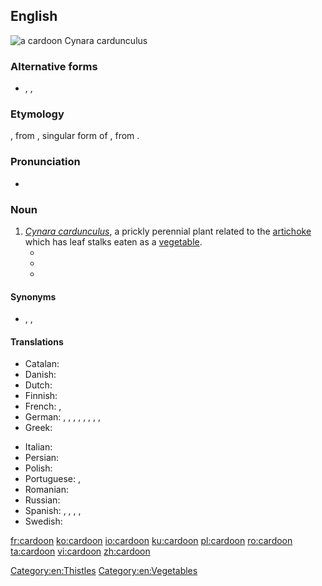 ==English==
[[File:Cynara cardunculus 008.jpg|thumb|a '''cardoon'''<br>''Cynara cardunculus'']]
{{wikipedia}}
{{wikispecies|Cynara cardunculus}}

===Alternative forms===
* {{l|en|cardon}}, {{l|en|chardon}}, {{l|en|chardoon}} {{qualifier|obsolete}}

===Etymology===
{{etyl|frm|en}} {{m|frm|cardon}}, from {{etyl|ML.|en}} {{m|la|cardon}}, singular form of {{m|la|cardo}}, from {{etyl|la|en}} {{m|la|carduus||thistle}}.

===Pronunciation===
* {{audio|en-us-cardoon.ogg|Audio (US)|lang=en}}

===Noun===
{{en-noun}}

# ''[[Cynara cardunculus]]'', a prickly perennial plant related to the [[artichoke]] which has leaf stalks eaten as a [[vegetable]].
#* {{quote-book|passage=Means: m. Void, and emptie places between beds in gardens, reserved for speciall hearbes; such are the spaces left for '''Cardoons''' betweene rowes of Onyons.|url=https://books.google.com/books?id=9EI_AAAAcAAJ&dq=%22spaces%20left%20for%20Cardoons%22&pg=PT389#v=onepage&q=%22spaces%20left%20for%20Cardoons%22&f=false|title=A dictionarie of the French and English tongues|year=1611|author={{w|Randle Cotgrave}}}}
#* {{quote-book|title={{w|The Voyage of the Beagle}}|author={{w|Charles Darwin}}|year=1839|passage=As I have already said, I nowhere saw the '''cardoon''' south of the Salado; but it is probable that in proportion as that country becomes inhabited, the '''cardoon''' will extend its limits.}}
#* {{quote-book|title=Mediterranean Vegetables: A Cook's ABC of Vegetables and Their Preparation|author=Clifford A. Wright|passage=In the sixteenth century, Ruellius speaks of the '''cardoon''' as a food that was appreciated as asparagus is today.|url=https://books.google.com/books?id=tka838efZvkC&lpg=PA87&dq=%22cardoon%22&pg=PA87#v=onepage&q=%22cardoon%22&f=false|year=2001}}

====Synonyms====
* {{sense|perennial plant}} {{l|en|artichoke thistle}}, {{l|en|ground thistle}}, {{l|en|prickly artichoke}}

====Translations====
{{trans-top|perennial plant}}
* Catalan: {{t|ca|herbacol|f}}
* Danish: {{t|da|kardon|c}}
* Dutch: {{t|nl|kardoen|m}}
* Finnish: {{t|fi|kardoni}}
* French: {{t|fr|artichaut à cardes|m}}, {{t+|fr|cardon|m}}
* German: {{t|de|Distel-Artischocke|f}}, {{t|de|Kardone|f}}, {{t|de|spanische Artischocke|f}}, {{t|de|wilde Artischocke|f}}, {{t|de|Cardy|f}}, {{t+|de|Distel|f}}, {{t|de|Gemüseartischoke|f}}, {{t|de|Gemüse-Artischocke|f}}, {{t+|de|Karde|f}}
* Greek: {{t+|el|αγκινάρα|f}}
{{trans-mid}}
* Italian: {{t|it|cardone|f}}
* Persian: {{t|fa|کرتش|tr=kartaš|sc=fa-Arab}}
* Polish: {{t|pl|karczoch hiszpanski|m}}
* Portuguese: {{t|pt|cardo de coalho|m}}, {{t|pt|cardo hortense|m}}
* Romanian: {{t+|ro|cardon|m}}
* Russian: {{t+|ru|кардо́н|m}}
* Spanish: {{t|es|cardo borriquero|m}}, {{t+|es|cardo|m}}, {{t|es|cardo comestible|m}}, {{t|es|cardo de comer|m}}, {{t|es|cardo lechero|m}}
* Swedish: {{t|sv|kardon|c}}
{{trans-bottom}}

[[Category:en:Thistles]]
[[Category:en:Vegetables]]

[[fr:cardoon]]
[[ko:cardoon]]
[[io:cardoon]]
[[ku:cardoon]]
[[pl:cardoon]]
[[ro:cardoon]]
[[ta:cardoon]]
[[vi:cardoon]]
[[zh:cardoon]]